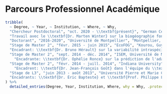 # Parcours Professionnel Académique

```r
tribble(
  ~ Degree, ~ Year, ~ Institution, ~ Where, ~ Why,
  "Chercheur Postdoctoral", "oct. 2020 - \\textbf{présent}", "German Center for Integrative Biodiversity Research (iDiv) / Leipzig University", "Leipzig, Allemagne",
  "Travail avec le \\textbf{Dr. Marten Winter} sur la biogéographie fonctionnelle des plantes introduites",
  "Doctorant", "2016-2020", "Université de Montpellier", "Montpellier, France", "Directeurs: François Munoz et Cyrille Violle. Contrat doctoral spécifique normalien. Sur la rareté fonctionnelle et l'écologie fonctionnelle des communautés",
  "Stage de Master 2", "févr. 2015 - juin 2015", "EcoFOG", "Kourou, Guyane Française, France",
  "Encadrant: \\textbf{Dr. Bruno Hérault} sur la variabilité intraspécifique de croissance des arbres tropicaux en fonction de leurs traits fonctionnels",
  "Stage de Master 2", "sept. 2014 - déc. 2014", "ISEM, Université de Montpellier", "Montpellier, France",
    "Encadrante: \\textbf{Dr. Ophélie Ronce} sur la prédiction de l'adaptation au changement climatique des arbres en utilisant des modèles de génétique quantitative de populations structurées en stade",
  "Stage de Master 2", "févr. 2014 - juill. 2014", "Indiana University", "Bloomington, IN, États-Unis",
    "Encadrent: \\textbf{Dr. Jean-François Goût} dans l'équipe du \\textbf{Pr. Michael Lynch} sur les motifs génomiques au sein du complexe \\textit{Paramecium}",
  "Stage de L3", "juin 2013 - août 2013", "Université Pierre et Marie Curie Paris 6", "Paris, France",
  "Encadrants: \\textbf{Dr. Éric Bapteste} et \\textbf{Prof. Philippe Lopez} sur réseaux de similarités de séquences en fonction de l'origine évolutive des voies métaboliques chez \\textit{Chlamydomonas reinhardtii}"
) %>% 
  detailed_entries(Degree, Year, Institution, Where, why = Why, .protect = FALSE)
```